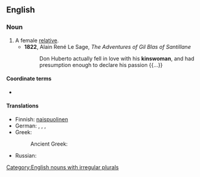 ==English==

===Noun===
{{en-noun|kinswomen}}

# A female [[relative]].
#* '''1822''', Alain René Le Sage, ''The Adventures of Gil Blas of Santillane''
#*: Don Huberto actually fell in love with his '''kinswoman''', and had presumption enough to declare his passion {{...}}

====Coordinate terms====
* {{l|en|kinsman}}

====Translations====
{{trans-top|female relative}}
* Finnish: [[naispuolinen#Finnish|naispuolinen]] {{t+|fi|sukulainen}}
* German: {{t+|de|Verwandte|f}}, {{t+|de|Angehörige|f}}, {{t|de|Landsfrau|f}}, {{t+|de|Landsmännin|f}}
* Greek:
*: Ancient Greek: {{t|grc|συγγενής|f}}
{{trans-mid}}
* Russian: {{t+|ru|ро́дственница|f}}
{{trans-bottom}}

[[Category:English nouns with irregular plurals]]